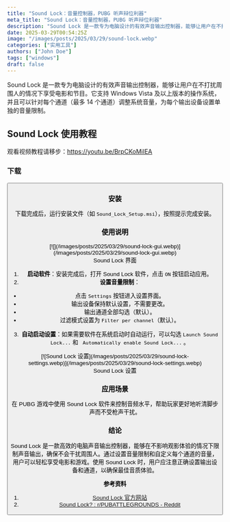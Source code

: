 ```yaml
---
title: "Sound Lock：音量控制器，PUBG 听声辩位利器"
meta_title: "Sound Lock：音量控制器，PUBG 听声辩位利器"
description: "Sound Lock 是一款专为电脑设计的有效声音输出控制器，能够让用户在不打扰周围人的情况下享受电影和节目。它支持 Windows Vista 及以上版本的操作系统，并且可以针对每个通道（最多 14 个通道）调整系统音量，为每个输出设备设置单独的音量限制。"
date: 2025-03-29T00:54:25Z
image: "/images/posts/2025/03/29/sound-lock.webp"
categories: ["实用工具"]
authors: ["John Doe"]
tags: ["windows"]
draft: false
---
```


Sound Lock 是一款专为电脑设计的有效声音输出控制器，能够让用户在不打扰周围人的情况下享受电影和节目。它支持 Windows Vista 及以上版本的操作系统，并且可以针对每个通道（最多 14 个通道）调整系统音量，为每个输出设备设置单独的音量限制。

## Sound Lock 使用教程

<Notice type="note">观看视频教程请移步：https://youtu.be/BrpCKoMiIEA</Notice>

### 下载

<Button label="Sound Lock 下载" link="https://www.3appes.com/sound-lock/" style="solid" />

### 安装

下载完成后，运行安装文件（如 `Sound_Lock_Setup.msi`），按照提示完成安装。

### 使用说明

<figure>
[![](/images/posts/2025/03/29/sound-lock-gui.webp)](/images/posts/2025/03/29/sound-lock-gui.webp)
<figcaption>Sound Lock 界面</figcaption>
</figure>

1. **启动软件**：安装完成后，打开 Sound Lock 软件，点击 `ON` 按钮启动应用。
2. **设置音量限制**：
- 点击 `Settings` 按钮进入设置界面。
- 输出设备保持默认设置，不需要更改。
- 输出通道全部勾选（默认）。
- 过滤模式设置为 `Filter per channel`（默认）。
3. **自动启动设置**：如果需要软件在系统启动时自动运行，可以勾选 `Launch Sound Lock...` 和 ` Automatically enable Sound Lock...` 。

<figure>
[![Sound Lock 设置](/images/posts/2025/03/29/sound-lock-settings.webp)](/images/posts/2025/03/29/sound-lock-settings.webp)
<figcaption>Sound Lock 设置</figcaption>
</figure>

### 应用场景

在 PUBG 游戏中使用 Sound Lock 软件来控制音频水平，帮助玩家更好地听清脚步声而不受枪声干扰。

### 结论

Sound Lock 是一款高效的电脑声音输出控制器，能够在不影响观影体验的情况下限制声音输出，确保不会干扰周围人。通过设置音量限制和自定义每个通道的音量，用户可以轻松享受电影和游戏。使用 Sound Lock 时，用户应注意正确设置输出设备和通道，以确保最佳音质体验。

**参考资料**

1. [Sound Lock 官方网站][1]
2. [Sound Lock? : r/PUBATTLEGROUNDS - Reddit][2]

[1]: https://www.3appes.com/sound-lock/
[2]: https://www.reddit.com/r/PUBATTLEGROUNDS/comments/c92ynu/sound_lock/
